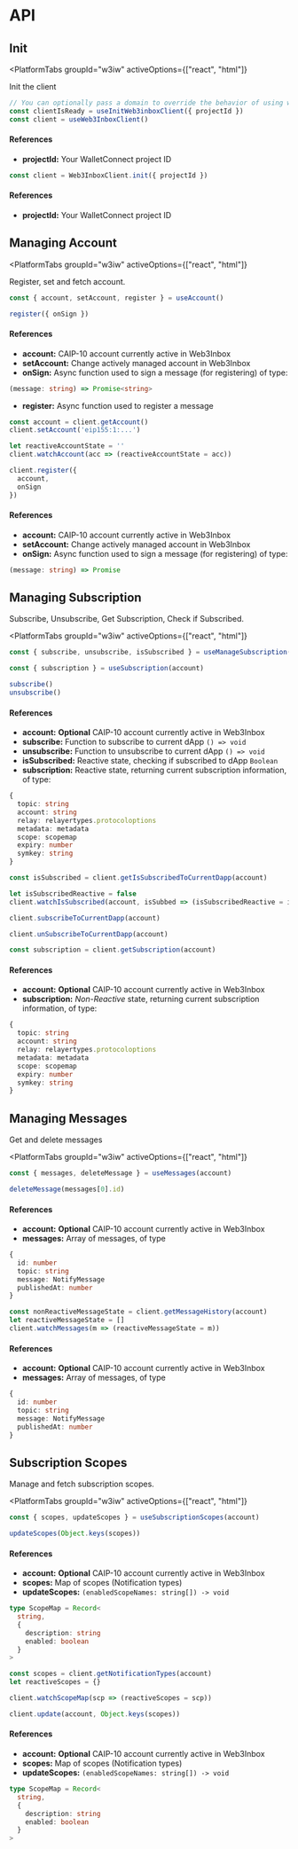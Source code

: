 
# API

## Init

<PlatformTabs
	groupId="w3iw"
	activeOptions={["react", "html"]}
>

Init the client

<PlatformTabItem value="react">

```ts
// You can optionally pass a domain to override the behavior of using window.location
const clientIsReady = useInitWeb3inboxClient({ projectId })
const client = useWeb3InboxClient()
```

#### References

- **projectId:** Your WalletConnect project ID

</PlatformTabItem>

<PlatformTabItem value="html">

```ts
const client = Web3InboxClient.init({ projectId })
```

#### References

- **projectId:** Your WalletConnect project ID

</PlatformTabItem>
</PlatformTabs>

## Managing Account

<PlatformTabs
	groupId="w3iw"
	activeOptions={["react", "html"]}
>

Register, set and fetch account.

<PlatformTabItem value="react">

```ts
const { account, setAccount, register } = useAccount()

register({ onSign })
```

#### References

- **account:** CAIP-10 account currently active in Web3Inbox
- **setAccount:** Change actively managed account in Web3Inbox
- **onSign:** Async function used to sign a message (for registering) of type:

<!-- prettier-ignore-start -->

```ts
(message: string) => Promise<string>
```

<!-- prettier-ignore-end -->

- **register:** Async function used to register a message

</PlatformTabItem>

<PlatformTabItem value="html">

```ts
const account = client.getAccount()
client.setAccount('eip155:1:...')

let reactiveAccountState = ''
client.watchAccount(acc => (reactiveAccountState = acc))

client.register({
  account,
  onSign
})
```

#### References

- **account:** CAIP-10 account currently active in Web3Inbox
- **setAccount:** Change actively managed account in Web3Inbox
- **onSign:** Async function used to sign a message (for registering) of type:

<!-- prettier-ignore-start -->
```ts
(message: string) => Promise
```
<!-- prettier-ignore-end -->

</PlatformTabItem>
</PlatformTabs>

## Managing Subscription

Subscribe, Unsubscribe, Get Subscription, Check if Subscribed.

<PlatformTabs
	groupId="w3iw"
	activeOptions={["react", "html"]}
>

<PlatformTabItem value="react">

```ts
const { subscribe, unsubscribe, isSubscribed } = useManageSubscription(account)

const { subscription } = useSubscription(account)

subscribe()
unsubscribe()
```

#### References

- **account:** **Optional** CAIP-10 account currently active in Web3Inbox
- **subscribe:** Function to subscribe to current dApp `() => void`
- **unsubscribe:** Function to unsubscribe to current dApp `() => void`
- **isSubscribed:** Reactive state, checking if subscribed to dApp `Boolean`
- **subscription:** Reactive state, returning current subscription information, of type:

```ts
{
  topic: string
  account: string
  relay: relayertypes.protocoloptions
  metadata: metadata
  scope: scopemap
  expiry: number
  symkey: string
}
```

</PlatformTabItem>
<PlatformTabItem value="html">

```ts
const isSubscribed = client.getIsSubscribedToCurrentDapp(account)

let isSubscribedReactive = false
client.watchIsSubscribed(account, isSubbed => (isSubscribedReactive = isSubbed))

client.subscribeToCurrentDapp(account)

client.unSubscribeToCurrentDapp(account)

const subscription = client.getSubscription(account)
```

#### References

- **account:** **Optional** CAIP-10 account currently active in Web3Inbox
- **subscription:** _Non-Reactive_ state, returning current subscription information, of type:

```ts
{
  topic: string
  account: string
  relay: relayertypes.protocoloptions
  metadata: metadata
  scope: scopemap
  expiry: number
  symkey: string
}
```

</PlatformTabItem>
</PlatformTabs>

## Managing Messages

Get and delete messages

<PlatformTabs
	groupId="w3iw"
	activeOptions={["react", "html"]}
>

<PlatformTabItem value="react">

```ts
const { messages, deleteMessage } = useMessages(account)

deleteMessage(messages[0].id)
```

#### References

- **account:** **Optional** CAIP-10 account currently active in Web3Inbox
- **messages:** Array of messages, of type

```ts
{
  id: number
  topic: string
  message: NotifyMessage
  publishedAt: number
}
```

</PlatformTabItem>
<PlatformTabItem value="html">

```ts
const nonReactiveMessageState = client.getMessageHistory(account)
let reactiveMessageState = []
client.watchMessages(m => (reactiveMessageState = m))
```

#### References

- **account:** **Optional** CAIP-10 account currently active in Web3Inbox
- **messages:** Array of messages, of type

```ts
{
  id: number
  topic: string
  message: NotifyMessage
  publishedAt: number
}
```

</PlatformTabItem>
</PlatformTabs>

## Subscription Scopes

Manage and fetch subscription scopes.

<PlatformTabs
	groupId="w3iw"
	activeOptions={["react", "html"]}
>

<PlatformTabItem value="react">

```ts
const { scopes, updateScopes } = useSubscriptionScopes(account)

updateScopes(Object.keys(scopes))
```

#### References

- **account:** **Optional** CAIP-10 account currently active in Web3Inbox
- **scopes:** Map of scopes (Notification types)
- **updateScopes:** `(enabledScopeNames: string[]) -> void`

```ts
type ScopeMap = Record<
  string,
  {
    description: string
    enabled: boolean
  }
>
```

</PlatformTabItem>
<PlatformTabItem value="html">

```ts
const scopes = client.getNotificationTypes(account)
let reactiveScopes = {}

client.watchScopeMap(scp => (reactiveScopes = scp))

client.update(account, Object.keys(scopes))
```

#### References

- **account:** **Optional** CAIP-10 account currently active in Web3Inbox
- **scopes:** Map of scopes (Notification types)
- **updateScopes:** `(enabledScopeNames: string[]) -> void`

```ts
type ScopeMap = Record<
  string,
  {
    description: string
    enabled: boolean
  }
>
```

</PlatformTabItem>
</PlatformTabs>
